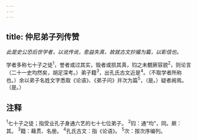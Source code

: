 ```yaml
---
---
---
```

title: 仲尼弟子列传赞
---



*此是史公恐后世学者，以讹传讹，愈益失真，故就古文抄撮为篇，以彰信也。*

学者多称七十子之徒<sup>1</sup>，誉者或过其实，毁者或损其真，钧之未覩厥容貌<sup>2</sup>，则论言（二十一史均然矣，胡足深考。）弟子籍<sup>3</sup>，出孔氏古文近是<sup>4</sup>。（不取学者所称也。）余以弟子名姓文字悉取《论语》、《弟子问》并次为篇<sup>5</sup>，（是。）疑者阙焉。（是。）

## 注释

<sup>1</sup>七十子之徒；指受业孔子身通六艺的七十七位弟子。
<sup>2</sup>钧：通“均”，同。厥：其。
<sup>3</sup>籍：藉贯、名册。
<sup>4</sup>孔氏古文：指《论语》。
<sup>5</sup>次：按次序编列。